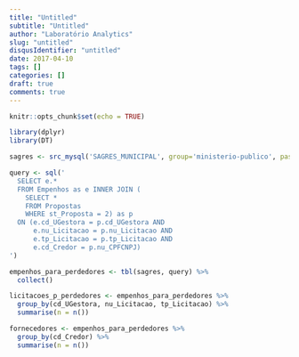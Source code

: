 ```yaml
---
title: "Untitled"
subtitle: "Untitled"
author: "Laboratório Analytics"
slug: "untitled"
disqusIdentifier: "untitled"
date: 2017-04-10
tags: []
categories: []
draft: true
comments: true
---
```


```r
knitr::opts_chunk$set(echo = TRUE)

library(dplyr)
library(DT)
```

```r
sagres <- src_mysql('SAGRES_MUNICIPAL', group='ministerio-publico', password=NULL)

query <- sql('
  SELECT e.*
  FROM Empenhos as e INNER JOIN (
    SELECT *
    FROM Propostas
    WHERE st_Proposta = 2) as p 
  ON (e.cd_UGestora = p.cd_UGestora AND 
      e.nu_Licitacao = p.nu_Licitacao AND 
      e.tp_Licitacao = p.tp_Licitacao AND 
      e.cd_Credor = p.nu_CPFCNPJ)
')

empenhos_para_perdedores <- tbl(sagres, query) %>%
  collect()
```

```r
licitacoes_p_perdedores <- empenhos_para_perdedores %>%
  group_by(cd_UGestora, nu_Licitacao, tp_Licitacao) %>%
  summarise(n = n())

fornecedores <- empenhos_para_perdedores %>%
  group_by(cd_Credor) %>%
  summarise(n = n())
```


